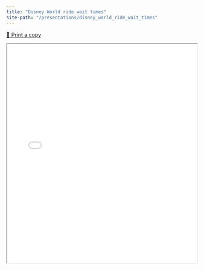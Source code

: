 ```yaml
---
title: "Disney World ride wait times"
site-path: "/presentations/disney_world_ride_wait_times"
---
```


[🏰 Print a copy](../assets/Data_Science_Final_Presentation.pdf)

:::{.column-page}

<iframe src="../assets/Data_Science_Final_Presentation.pdf" width="100%" height="580px"></iframe>

:::
